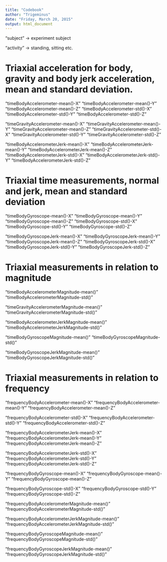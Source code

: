 ```yaml
---
title: "Codebook"
author: "Trigeminus"
date: "Friday, March 20, 2015"
output: html_document
---
```

"subject" -> experiment subject

"activity" -> standing, sitting etc.

Triaxial acceleration for body, gravity and body jerk acceleration, mean and standard deviation.
================================================================================================
"timeBodyAccelerometer-mean()-X"
"timeBodyAccelerometer-mean()-Y"
"timeBodyAccelerometer-mean()-Z"
"timeBodyAccelerometer-std()-X"
"timeBodyAccelerometer-std()-Y"
"timeBodyAccelerometer-std()-Z"

"timeGravityAccelerometer-mean()-X"
"timeGravityAccelerometer-mean()-Y"
"timeGravityAccelerometer-mean()-Z"
"timeGravityAccelerometer-std()-X"
"timeGravityAccelerometer-std()-Y"
"timeGravityAccelerometer-std()-Z"

"timeBodyAccelerometerJerk-mean()-X"
"timeBodyAccelerometerJerk-mean()-Y"
"timeBodyAccelerometerJerk-mean()-Z"
"timeBodyAccelerometerJerk-std()-X"
"timeBodyAccelerometerJerk-std()-Y"
"timeBodyAccelerometerJerk-std()-Z"

Triaxial time measurements, normal and jerk, mean and standard deviation
========================================================================

"timeBodyGyroscope-mean()-X"
"timeBodyGyroscope-mean()-Y"
"timeBodyGyroscope-mean()-Z"
"timeBodyGyroscope-std()-X"
"timeBodyGyroscope-std()-Y"
"timeBodyGyroscope-std()-Z"

"timeBodyGyroscopeJerk-mean()-X"
"timeBodyGyroscopeJerk-mean()-Y"
"timeBodyGyroscopeJerk-mean()-Z"
"timeBodyGyroscopeJerk-std()-X"
"timeBodyGyroscopeJerk-std()-Y"
"timeBodyGyroscopeJerk-std()-Z"

Triaxial measurements in relation to magnitude
==============================================

"timeBodyAccelerometerMagnitude-mean()"
"timeBodyAccelerometerMagnitude-std()"

"timeGravityAccelerometerMagnitude-mean()"
"timeGravityAccelerometerMagnitude-std()"

"timeBodyAccelerometerJerkMagnitude-mean()"
"timeBodyAccelerometerJerkMagnitude-std()"

"timeBodyGyroscopeMagnitude-mean()"
"timeBodyGyroscopeMagnitude-std()"

"timeBodyGyroscopeJerkMagnitude-mean()"
"timeBodyGyroscopeJerkMagnitude-std()"

Triaxial measurements in relation to frequency
============================================

"frequencyBodyAccelerometer-mean()-X"
"frequencyBodyAccelerometer-mean()-Y"
"frequencyBodyAccelerometer-mean()-Z"

"frequencyBodyAccelerometer-std()-X"
"frequencyBodyAccelerometer-std()-Y"
"frequencyBodyAccelerometer-std()-Z"

"frequencyBodyAccelerometerJerk-mean()-X"
"frequencyBodyAccelerometerJerk-mean()-Y"
"frequencyBodyAccelerometerJerk-mean()-Z"

"frequencyBodyAccelerometerJerk-std()-X"
"frequencyBodyAccelerometerJerk-std()-Y"
"frequencyBodyAccelerometerJerk-std()-Z"

"frequencyBodyGyroscope-mean()-X"
"frequencyBodyGyroscope-mean()-Y"
"frequencyBodyGyroscope-mean()-Z"

"frequencyBodyGyroscope-std()-X"
"frequencyBodyGyroscope-std()-Y"
"frequencyBodyGyroscope-std()-Z"

"frequencyBodyAccelerometerMagnitude-mean()"
"frequencyBodyAccelerometerMagnitude-std()"

"frequencyBodyAccelerometerJerkMagnitude-mean()"
"frequencyBodyAccelerometerJerkMagnitude-std()"

"frequencyBodyGyroscopeMagnitude-mean()"
"frequencyBodyGyroscopeMagnitude-std()"

"frequencyBodyGyroscopeJerkMagnitude-mean()"
"frequencyBodyGyroscopeJerkMagnitude-std()"
